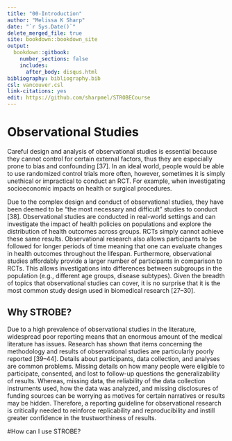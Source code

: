 ---
title: "00-Introduction"
author: "Melissa K Sharp"
date: "`r Sys.Date()`"
delete_merged_file: true
site: bookdown::bookdown_site
output:
  bookdown::gitbook:
    number_sections: false 
    includes: 
      after_body: disqus.html
bibliography: bibliography.bib
csl: vancouver.csl
link-citations: yes
edit: https://github.com/sharpmel/STROBECourse
---

#  Observational Studies {-}
Careful design and analysis of observational studies is essential because they cannot control for certain external factors, thus they are especially prone to bias and confounding [37]. In an ideal world, people would be able to use randomized control trials more often, however, sometimes it is simply unethical or impractical to conduct an RCT. For example, when investigating socioeconomic impacts on health or surgical procedures.

Due to the complex design and conduct of observational studies, they have been deemed to be “the most necessary and difficult” studies to conduct [38]. Observational studies are conducted in real-world settings and can investigate the impact of health policies on populations and explore the distribution of health outcomes across groups. RCTs simply cannot achieve these same results. Observational research also allows participants to be followed for longer periods of time meaning that one can evaluate changes in health outcomes throughout the lifespan. Furthermore, observational studies affordably provide a larger number of participants in comparison to RCTs. This allows investigations into differences between subgroups in the population (e.g., different age groups, disease subtypes). Given the breadth of topics that observational studies can cover, it is no surprise that it is the most common study design used in biomedical research [27–30]. 

## Why STROBE? {-}
Due to a high prevalence of observational studies in the literature, widespread poor reporting means that an enormous amount of the medical literature has issues. Research has shown that items concerning the methodology and results of observational studies are particularly poorly reported [39–44]. Details about participants, data collection, and analyses are common problems. Missing details on how many people were eligible to participate, consented, and lost to follow-up questions the generalizability of results. Whereas, missing data, the reliability of the data collection instruments used, how the data was analyzed, and missing disclosures of funding sources can be worrying as motives for certain narratives or results may be hidden. Therefore, a reporting guideline for observational research is critically needed to reinforce replicability and reproducibility and instill greater confidence in the trustworthiness of results. 

#How can I use STROBE? 
